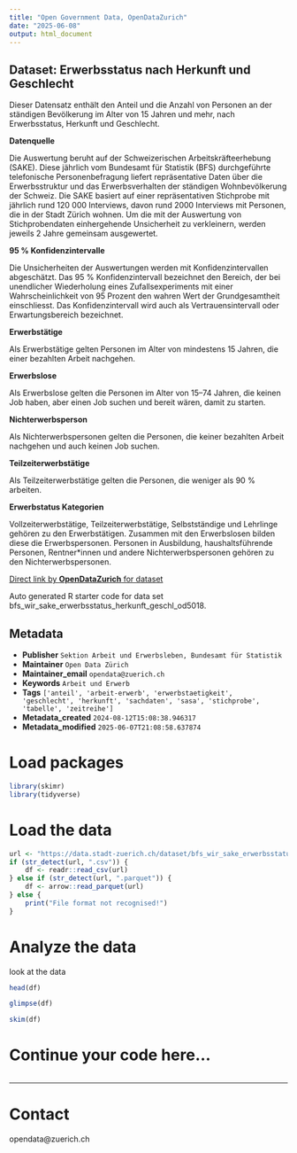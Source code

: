 ```yaml
---
title: "Open Government Data, OpenDataZurich"
date: "2025-06-08"
output: html_document
---
```


## Dataset: Erwerbsstatus nach Herkunft und Geschlecht

Dieser Datensatz enthält den Anteil und die Anzahl von Personen an der ständigen Bevölkerung im Alter von 15 Jahren und mehr, nach Erwerbsstatus, Herkunft und Geschlecht.


**Datenquelle**

Die Auswertung beruht auf der Schweizerischen Arbeitskräfteerhebung (SAKE). Diese jährlich vom Bundesamt für Statistik (BFS) durchgeführte telefonische Personenbefragung liefert repräsentative Daten über die Erwerbsstruktur und das Erwerbsverhalten der ständigen Wohnbevölkerung der Schweiz. Die SAKE basiert auf einer repräsentativen Stichprobe mit jährlich rund 120 000 Interviews, davon rund 2000 Interviews mit Personen, die in der Stadt Zürich wohnen. Um die mit der Auswertung von Stichprobendaten einhergehende Unsicherheit zu verkleinern, werden jeweils 2 Jahre gemeinsam ausgewertet.

[]()

**95 % Konfidenzintervalle**

Die Unsicherheiten der Auswertungen werden mit Konfidenzintervallen abgeschätzt. 
Das 95 % Konfidenzintervall bezeichnet den Bereich, der bei unendlicher Wiederholung eines Zufallsexperiments mit einer Wahrscheinlichkeit von 95 Prozent den wahren Wert der
Grundgesamtheit einschliesst. Das Konfidenzintervall wird auch als Vertrauensintervall oder Erwartungsbereich bezeichnet.

[]()

**Erwerbstätige**

Als Erwerbstätige gelten Personen im Alter von mindestens 15 Jahren, die einer bezahlten Arbeit nachgehen.

[]()

**Erwerbslose**

Als Erwerbslose gelten die Personen im Alter von 15–74 Jahren, die keinen Job haben, aber einen Job suchen und bereit wären, damit zu starten.

[]()

**Nichterwerbsperson**

Als Nichterwerbspersonen gelten die Personen, die keiner bezahlten Arbeit nachgehen und auch keinen Job suchen.

[]()

**Teilzeiterwerbstätige**

Als Teilzeiterwerbstätige gelten die Personen, die weniger als 90 % arbeiten.

[]()

**Erwerbstatus Kategorien**

Vollzeiterwerbstätige, Teilzeiterwerbstätige, Selbstständige und Lehrlinge gehören zu den Erwerbstätigen. Zusammen mit den Erwerbslosen bilden diese die Erwerbspersonen.  Personen in Ausbildung, haushaltsführende Personen, Rentner*innen und andere Nichterwerbspersonen gehören zu den Nichterwerbspersonen.

[]()



[Direct link by **OpenDataZurich** for dataset](https://data.stadt-zuerich.ch/dataset/bfs_wir_sake_erwerbsstatus_herkunft_geschl_od5018)

Auto generated R starter code for data set bfs_wir_sake_erwerbsstatus_herkunft_geschl_od5018.

## Metadata

- **Publisher** `Sektion Arbeit und Erwerbsleben, Bundesamt für Statistik`
- **Maintainer** `Open Data Zürich`
- **Maintainer_email** `opendata@zuerich.ch`
- **Keywords** `Arbeit und Erwerb`
- **Tags** `['anteil', 'arbeit-erwerb', 'erwerbstaetigkeit', 'geschlecht', 'herkunft', 'sachdaten', 'sasa', 'stichprobe', 'tabelle', 'zeitreihe']`
- **Metadata_created** `2024-08-12T15:08:38.946317`
- **Metadata_modified** `2025-06-07T21:08:58.637874`


# Load packages

```r
library(skimr)
library(tidyverse)
```

# Load the data

```r
url <- "https://data.stadt-zuerich.ch/dataset/bfs_wir_sake_erwerbsstatus_herkunft_geschl_od5018/download/WIR501OD5018.csv"
if (str_detect(url, ".csv")) {
    df <- readr::read_csv(url)
} else if (str_detect(url, ".parquet")) {
    df <- arrow::read_parquet(url)
} else {
    print("File format not recognised!")
}
```

# Analyze the data

look at the data
```r
head(df)
```

```r
glimpse(df)
```

```r
skim(df)
```

# Continue your code here...

```r

```

------------------------------------------------------------------------

# Contact

opendata@zuerich.ch
